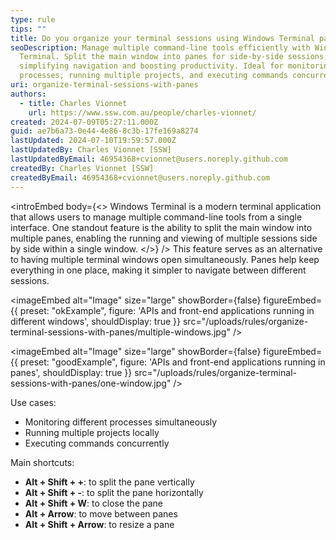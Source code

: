 ```yaml
---
type: rule
tips: ""
title: Do you organize your terminal sessions using Windows Terminal panes?
seoDescription: Manage multiple command-line tools efficiently with Windows
  Terminal. Split the main window into panes for side-by-side sessions,
  simplifying navigation and boosting productivity. Ideal for monitoring
  processes, running multiple projects, and executing commands concurrently.
uri: organize-terminal-sessions-with-panes
authors:
  - title: Charles Vionnet
    url: https://www.ssw.com.au/people/charles-vionnet/
created: 2024-07-09T05:27:11.000Z
guid: ae7b6a73-0e44-4e86-8c3b-17fe169a8274
lastUpdated: 2024-07-10T19:59:57.000Z
lastUpdatedBy: Charles Vionnet [SSW]
lastUpdatedByEmail: 46954368+cvionnet@users.noreply.github.com
createdBy: Charles Vionnet [SSW]
createdByEmail: 46954368+cvionnet@users.noreply.github.com
---
```

<introEmbed
  body={<>
Windows Terminal is a modern terminal application that allows users to manage multiple command-line tools from a single interface. One standout feature is the ability to split the main window into multiple panes, enabling the running and viewing of multiple sessions side by side within a single window.
  </>}
/>
This feature serves as an alternative to having multiple terminal windows open simultaneously. Panes help keep everything in one place, making it simpler to navigate between different sessions.

<imageEmbed
  alt="Image"
  size="large"
  showBorder={false}
  figureEmbed={{
    preset: "okExample",
    figure: 'APIs and front-end applications running in different windows',
    shouldDisplay: true
  }}
  src="/uploads/rules/organize-terminal-sessions-with-panes/multiple-windows.jpg"
/>

<imageEmbed
  alt="Image"
  size="large"
  showBorder={false}
  figureEmbed={{
    preset: "goodExample",
    figure: 'APIs and front-end applications running in panes',
    shouldDisplay: true
  }}
  src="/uploads/rules/organize-terminal-sessions-with-panes/one-window.jpg"
/>

Use cases:
- Monitoring different processes simultaneously
- Running multiple projects locally
- Executing commands concurrently

Main shortcuts:
- **Alt + Shift + +**: to split the pane vertically
- **Alt + Shift + -**: to split the pane horizontally
- **Alt + Shift + W**: to close the pane
- **Alt + Arrow**: to move between panes
- **Alt + Shift + Arrow**: to resize a pane
